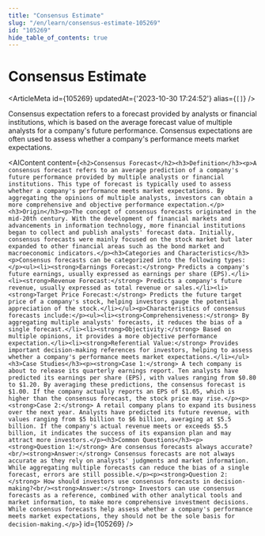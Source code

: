```yaml
---
title: "Consensus Estimate"
slug: "/en/learn/consensus-estimate-105269"
id: "105269"
hide_table_of_contents: true
---
```



# Consensus Estimate

<ArticleMeta id={105269} updatedAt={'2023-10-30 17:24:52'} alias={`[]`} />
<div className='border-solid border-b border-t-0 my-4 border-[var(--ifm-color-gray-300)]' />

Consensus expectation refers to a forecast provided by analysts or financial institutions, which is based on the average forecast value of multiple analysts for a company's future performance. Consensus expectations are often used to assess whether a company's performance meets market expectations.

<AIContent content={`<h2>Consensus Forecast</h2><h3>Definition</h3><p>A consensus forecast refers to an average prediction of a company's future performance provided by multiple analysts or financial institutions. This type of forecast is typically used to assess whether a company's performance meets market expectations. By aggregating the opinions of multiple analysts, investors can obtain a more comprehensive and objective performance expectation.</p><h3>Origin</h3><p>The concept of consensus forecasts originated in the mid-20th century. With the development of financial markets and advancements in information technology, more financial institutions began to collect and publish analysts' forecast data. Initially, consensus forecasts were mainly focused on the stock market but later expanded to other financial areas such as the bond market and macroeconomic indicators.</p><h3>Categories and Characteristics</h3><p>Consensus forecasts can be categorized into the following types:</p><ul><li><strong>Earnings Forecast:</strong> Predicts a company's future earnings, usually expressed as earnings per share (EPS).</li><li><strong>Revenue Forecast:</strong> Predicts a company's future revenue, usually expressed as total revenue or sales.</li><li><strong>Target Price Forecast:</strong> Predicts the future target price of a company's stock, helping investors gauge the potential appreciation of the stock.</li></ul><p>Characteristics of consensus forecasts include:</p><ul><li><strong>Comprehensiveness:</strong> By aggregating multiple analysts' forecasts, it reduces the bias of a single forecast.</li><li><strong>Objectivity:</strong> Based on multiple opinions, it provides a more objective performance expectation.</li><li><strong>Referential Value:</strong> Provides important decision-making references for investors, helping to assess whether a company's performance meets market expectations.</li></ul><h3>Case Studies</h3><p><strong>Case 1:</strong> A tech company is about to release its quarterly earnings report. Ten analysts have predicted its earnings per share (EPS), with values ranging from $0.80 to $1.20. By averaging these predictions, the consensus forecast is $1.00. If the company actually reports an EPS of $1.05, which is higher than the consensus forecast, the stock price may rise.</p><p><strong>Case 2:</strong> A retail company plans to expand its business over the next year. Analysts have predicted its future revenue, with values ranging from $5 billion to $6 billion, averaging at $5.5 billion. If the company's actual revenue meets or exceeds $5.5 billion, it indicates the success of its expansion plan and may attract more investors.</p><h3>Common Questions</h3><p><strong>Question 1:</strong> Are consensus forecasts always accurate?<br/><strong>Answer:</strong> Consensus forecasts are not always accurate as they rely on analysts' judgments and market information. While aggregating multiple forecasts can reduce the bias of a single forecast, errors are still possible.</p><p><strong>Question 2:</strong> How should investors use consensus forecasts in decision-making?<br/><strong>Answer:</strong> Investors can use consensus forecasts as a reference, combined with other analytical tools and market information, to make more comprehensive investment decisions. While consensus forecasts help assess whether a company's performance meets market expectations, they should not be the sole basis for decision-making.</p>`} id={105269} />
